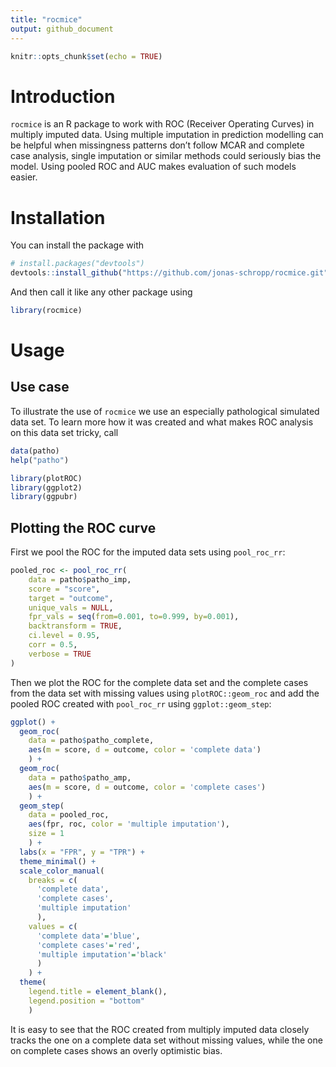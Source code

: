 ```yaml
---
title: "rocmice"
output: github_document
---
```


```r
knitr::opts_chunk$set(echo = TRUE)
```

# Introduction

`rocmice` is an R package to work with ROC (Receiver Operating Curves) in 
multiply imputed data. Using multiple imputation in prediction modelling can 
be helpful when missingness patterns don't follow MCAR and complete case 
analysis, single imputation or similar methods could seriously bias the model. 
Using pooled ROC and AUC makes evaluation of such models easier.

# Installation

You can install the package with
```r
# install.packages("devtools")
devtools::install_github("https://github.com/jonas-schropp/rocmice.git")
```

And then call it like any other package using 
```r
library(rocmice)
```

# Usage

## Use case 

To illustrate the use of `rocmice` we use an especially pathological simulated 
data set. To learn more how it was created and what makes ROC analysis on this 
data set tricky, call

```r
data(patho)
help("patho")
```


```r
library(plotROC)
library(ggplot2)
library(ggpubr)
```

## Plotting the ROC curve

First we pool the ROC for the imputed data sets using `pool_roc_rr`:

```r
pooled_roc <- pool_roc_rr(
    data = patho$patho_imp,
    score = "score",
    target = "outcome",
    unique_vals = NULL,
    fpr_vals = seq(from=0.001, to=0.999, by=0.001),
    backtransform = TRUE,
    ci.level = 0.95,
    corr = 0.5,
    verbose = TRUE
)
```

Then we plot the ROC for the complete data set and the complete cases from 
the data set with missing values using `plotROC::geom_roc` and add the pooled 
ROC created with `pool_roc_rr` using `ggplot::geom_step`:

```r
ggplot() + 
  geom_roc(
    data = patho$patho_complete, 
    aes(m = score, d = outcome, color = 'complete data')
    ) +
  geom_roc(
    data = patho$patho_amp, 
    aes(m = score, d = outcome, color = 'complete cases')
    ) +
  geom_step(
    data = pooled_roc, 
    aes(fpr, roc, color = 'multiple imputation'), 
    size = 1
    ) +
  labs(x = "FPR", y = "TPR") +
  theme_minimal() +
  scale_color_manual(
    breaks = c(
      'complete data', 
      'complete cases', 
      'multiple imputation'
      ),
    values = c(
      'complete data'='blue', 
      'complete cases'='red', 
      'multiple imputation'='black'
      )
    ) +
  theme(
    legend.title = element_blank(),
    legend.position = "bottom"
    )
```

It is easy to see that the ROC created from multiply imputed data closely 
tracks the one on a complete data set without missing values, while the one 
on complete cases shows an overly optimistic bias.




